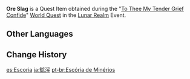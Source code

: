 {{Item Infobox
|id           = 101547
|image        = Item Iron Chunk.png
|type         = Quest Items
|description  = Slag left behind amidst some ore on Dragonspine. The valuable portions have been taken away, and the rest is just worthless, useless dross &mdash; or at least, that's how people might be inclined to see it. They would have carried it off as well otherwise, right?
|source1      = [[To Thee My Tender Grief Confide]]
}}
'''Ore Slag''' is a Quest Item obtained during the "[[To Thee My Tender Grief Confide]]" [[World Quest]] in the [[Lunar Realm]] Event.

==Other Languages==
{{Other Languages
|default_hidden = 1
|en      = Ore Slag
|zhs     = 矿渣
|zhs_rm  = Kuàng Zhā
|zht     = 礦渣
|zht_rm  = Kuàng Zhā
|ja      = 鉱滓
|ja_rm   = Kousai
|ko      = 광석 잔해
|ko_rm   = Gwangseok Janhae
|es      = Escoria
|fr      = Débris de minerai
|ru      = Рудный шлак
|th      = Ore Slag
|vi      = Xỉ Khoáng
|de      = Erzschlacke
|id      = Ampas Bijih Besi
|pt      = Escória de Minérios
|tr      = Cevher Cürufu
|it      = Scorie minerali
}}

==Change History==
{{Change History|2.1}}

[[es:Escoria]]
[[ja:鉱滓]]
[[pt-br:Escória de Minérios]]